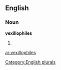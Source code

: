 
==English==

===Noun===
'''vexillophiles'''

# {{plural of|[[vexillophile]]}}

[[Category:English plurals]]

[[ar:vexillophiles]]